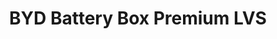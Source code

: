 ---
title: BYD Battery Box Premium LVS
description: High-performance energy storage solution for residential and commercial applications.
image:
    src: '@images/products/byd/byd-battery-box-premium-lvs.png'
    alt: BYD Battery Box Premium LVS
    caption: BYD Battery Box Premium LVS - Modular Energy Storage System
partner: byd
link:
    label: View Details
    slug: "https://www.bydbatterybox.com/uploads/downloads/BBOX_LVS_Datasheet_EN_V1.0_240626_L-668f94bd814fd.pdf"
is_new: false
is_in_stock: true
seo:
    title: 'BYD Battery Box Premium LVS | High-Performance Energy Storage'
    description: Discover the BYD Battery Box Premium LVS - a modular, high-performance energy storage solution for residential and commercial applications.
    thumbnail:
        file: '@images/products/byd/byd-battery-box-premium-lvs.png'
        alt: BYD Battery Box Premium LVS Thumbnail
---